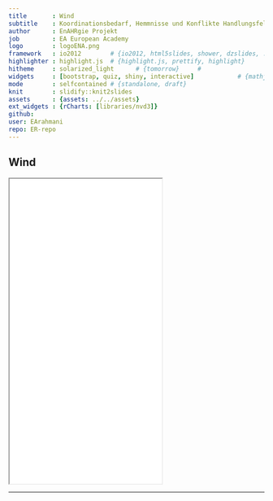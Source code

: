 ---
title       : Wind
subtitle    : Koordinationsbedarf, Hemmnisse und Konflikte Handlungsfeld
author      : EnAHRgie Projekt 
job         : EA European Academy
logo        : logoENA.png
framework   : io2012        # {io2012, html5slides, shower, dzslides, ...}
highlighter : highlight.js  # {highlight.js, prettify, highlight}
hitheme     : solarized_light      # {tomorrow}     # 
widgets     : [bootstrap, quiz, shiny, interactive]            # {mathjax, quiz, bootstrap}
mode        : selfcontained # {standalone, draft}
knit        : slidify::knit2slides
assets      : {assets: ../../assets}
ext_widgets : {rCharts: [libraries/nvd3]}
github:
user: EArahmani
repo: ER-repo
--- 

## Wind

<iframe src = 'file:///H:/RShiny/EnAHRgie/ENA_Slidify/AnsiedlungWindenergie.html' height='600px'></iframe>

 
---
